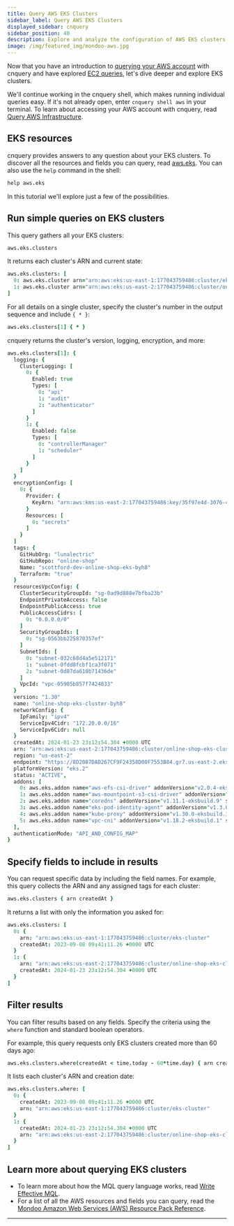 ```yaml
---
title: Query AWS EKS Clusters
sidebar_label: Query AWS EKS Clusters
displayed_sidebar: cnquery
sidebar_position: 40
description: Explore and analyze the configuration of AWS EKS clusters
image: /img/featured_img/mondoo-aws.jpg
---
```


Now that you have an introduction to [querying your AWS account](/cnquery/cloud/aws/) with cnquery and have explored [EC2 queries](/cnquery/cloud/aws/ec2), let's dive deeper and explore EKS clusters.

We'll continue working in the cnquery shell, which makes running individual queries easy. If it's not already open, enter `cnquery shell aws` in your terminal. To learn about accessing your AWS account with cnquery, read [Query AWS Infrastructure](/cnquery/cloud/aws/).

## EKS resources

cnquery provides answers to any question about your EKS clusters. To discover all the resources and fields you can query, read [aws.eks](/mql/resources/aws-pack/aws.eks/). You can also use the `help` command in the shell:

```coffeescript
help aws.eks
```

In this tutorial we'll explore just a few of the possibilities.

## Run simple queries on EKS clusters

This query gathers all your EKS clusters:

```coffeescript
aws.eks.clusters
```

It returns each cluster's ARN and current state:

```coffeescript
aws.eks.clusters: [
  0: aws.eks.cluster arn="arn:aws:eks:us-east-1:177043759486:cluster/eks-cluster" version="1.30" status="FAILED"
  1: aws.eks.cluster arn="arn:aws:eks:us-east-2:177043759486:cluster/online-shop-eks-cluster-byh8" version="1.30" status="ACTIVE"
]
```

For all details on a single cluster, specify the cluster's number in the output sequence and include `{ * }`:

```coffeescript
aws.eks.clusters[1] { * }
```

cnquery returns the cluster's version, logging, encryption, and more:

```coffeescript
aws.eks.clusters[1]: {
  logging: {
    ClusterLogging: [
      0: {
        Enabled: true
        Types: [
          0: "api"
          1: "audit"
          2: "authenticator"
        ]
      }
      1: {
        Enabled: false
        Types: [
          0: "controllerManager"
          1: "scheduler"
        ]
      }
    ]
  }
  encryptionConfig: [
    0: {
      Provider: {
        KeyArn: "arn:aws:kms:us-east-2:177043759486:key/35f97e4d-3076-494e-bd27-9e9936c9f3ba"
      }
      Resources: [
        0: "secrets"
      ]
    }
  ]
  tags: {
    GitHubOrg: "lunalectric"
    GitHubRepo: "online-shop"
    Name: "scottford-dev-online-shop-eks-byh8"
    Terraform: "true"
  }
  resourcesVpcConfig: {
    ClusterSecurityGroupId: "sg-0ad9d888e7bfba23b"
    EndpointPrivateAccess: false
    EndpointPublicAccess: true
    PublicAccessCidrs: [
      0: "0.0.0.0/0"
    ]
    SecurityGroupIds: [
      0: "sg-0563bb225870357ef"
    ]
    SubnetIds: [
      0: "subnet-032c68d4a5e512171"
      1: "subnet-0fdd8fcbf1ca3f071"
      2: "subnet-0d87da610b71436de"
    ]
    VpcId: "vpc-05905b857f7424833"
  }
  version: "1.30"
  name: "online-shop-eks-cluster-byh8"
  networkConfig: {
    IpFamily: "ipv4"
    ServiceIpv4Cidr: "172.20.0.0/16"
    ServiceIpv6Cidr: null
  }
  createdAt: 2024-01-23 23:12:54.304 +0000 UTC
  arn: "arn:aws:eks:us-east-2:177043759486:cluster/online-shop-eks-cluster-byh8"
  region: "us-east-2"
  endpoint: "https://8D2087DAD267CF9F24358D00F7553B84.gr7.us-east-2.eks.amazonaws.com"
  platformVersion: "eks.2"
  status: "ACTIVE",
  addons: [
    0: aws.eks.addon name="aws-efs-csi-driver" addonVersion="v2.0.4-eksbuild.1" status="ACTIVE"
    1: aws.eks.addon name="aws-mountpoint-s3-csi-driver" addonVersion="v1.7.0-eksbuild.1" status="ACTIVE"
    2: aws.eks.addon name="coredns" addonVersion="v1.11.1-eksbuild.9" status="ACTIVE"
    3: aws.eks.addon name="eks-pod-identity-agent" addonVersion="v1.3.0-eksbuild.1" status="ACTIVE"
    4: aws.eks.addon name="kube-proxy" addonVersion="v1.30.0-eksbuild.3" status="ACTIVE"
    5: aws.eks.addon name="vpc-cni" addonVersion="v1.18.2-eksbuild.1" status="ACTIVE"
  ],
  authenticationMode: "API_AND_CONFIG_MAP"
}
```

## Specify fields to include in results

You can request specific data by including the field names. For example, this query collects the ARN and any assigned tags for each cluster:

```coffeescript
aws.eks.clusters { arn createdAt }
```

It returns a list with only the information you asked for:

```coffeescript
aws.eks.clusters: [
  0: {
    arn: "arn:aws:eks:us-east-1:177043759486:cluster/eks-cluster"
    createdAt: 2023-09-08 09:41:11.26 +0000 UTC
  }
  1: {
    arn: "arn:aws:eks:us-east-2:177043759486:cluster/online-shop-eks-cluster-byh8"
    createdAt: 2024-01-23 23:12:54.304 +0000 UTC
  }
]
```

## Filter results

You can filter results based on any fields. Specify the criteria using the `where` function and standard boolean operators.

For example, this query requests only EKS clusters created more than 60 days ago:

```coffeescript
aws.eks.clusters.where(createdAt < time.today - 60*time.day) { arn createdAt }
```

It lists each cluster's ARN and creation date:

```coffeescript
aws.eks.clusters.where: [
  0: {
    createdAt: 2023-09-08 09:41:11.26 +0000 UTC
    arn: "arn:aws:eks:us-east-1:177043759486:cluster/eks-cluster"
  }
  1: {
    createdAt: 2024-01-23 23:12:54.304 +0000 UTC
    arn: "arn:aws:eks:us-east-2:177043759486:cluster/online-shop-eks-cluster-byh8"
  }
]
```

## Learn more about querying EKS clusters

- To learn more about how the MQL query language works, read [Write Effective MQL](/mql/mql.write/).
- For a list of all the AWS resources and fields you can query, read the [Mondoo Amazon Web Services (AWS) Resource Pack Reference](/mql/resources/aws-pack/).

---

